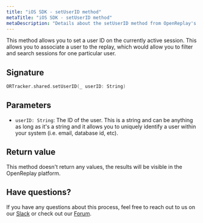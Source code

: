 ```yaml
---
title: "iOS SDK - setUserID method"
metaTitle: "iOS SDK - setUserID method"
metaDescription: "Details about the setUserID method from OpenReplay's iOS SDK"
---
```


This method allows you to set a user ID on the currently active session. This allows you to associate a user to the replay, which would allow you to filter and search sessions for one particular user.

## Signature
```swift
ORTracker.shared.setUserID(_ userID: String)
```

## Parameters

- `userID: String`: The ID of the user. This is a string and can be anything as long as it's a string and it allows you to uniquely identify a user within your system (i.e. email, database id, etc).

## Return value

This method doesn't return any values, the results will be visible in the OpenReplay platform.

## Have questions?
If you have any questions about this process, feel free to reach out to us on our [Slack](https://slack.openreplay.com) or check out our [Forum](https://forum.openreplay.com).